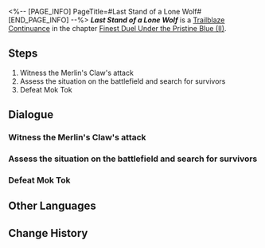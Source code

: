 <%-- [PAGE_INFO]
PageTitle=#Last Stand of a Lone Wolf#
[END_PAGE_INFO] --%>
{{Stub|Dialogue.}}
{{Mission Infobox
|id            = 2022302
|title         = 
|image         = <!--Mission Last Stand of a Lone Wolf.png-->
|type          = Trailblaze Continuance
|event_name    = 
|chapter       = Finest Duel Under the Pristine Blue (II)
|requirements  = 
|summary       = <!--official mission summary from Fate's Atlas-->
|characters    = Trailblazer
|startLocation = [[<!--starting world-->]] - [[<!--starting area-->]]
|world         = <!--starting world-->
|area          = <!--starting area-->
|prev          = 
|next          = 
|rewards       = Trailblaze EXP*200; Stellar Jade*30; Traveler's Guide*4; Credit*40,000
}}
'''''Last Stand of a Lone Wolf''''' is a [[Trailblaze Continuance]] in the chapter [[Finest Duel Under the Pristine Blue (II)]].

==Steps==
# Witness the Merlin's Claw's attack
# Assess the situation on the battlefield and search for survivors
# Defeat Mok Tok

<!--
==Gameplay Notes==

--><!--
==Trial Character==

-->
==Dialogue==
{{Stub Dialogue}}
===Witness the Merlin's Claw's attack===
{{Mission Description|type=continuance|location=<!--to be added-->|Atop the Palace of Astrum, the Merlin's Claw brings the battle to an end with a single attack. Meanwhile, Moze and you emerge from the battle's aftermath in Aurum Alley and begin the search for survivors... as well as for news about Jiaoqiu's whereabouts.}}
{{Dialogue Start}}
:{{tx}}
{{Dialogue End}}

===Assess the situation on the battlefield and search for survivors===
{{Dialogue Start}}
:{{tx}}
{{Dialogue End}}

===Defeat Mok Tok===
{{Dialogue Start}}
:{{tx}}
{{Dialogue End}}

==Other Languages==
{{Other Languages
|en   = Last Stand of a Lone Wolf
|zhs  = 解裂残躯，独狼负隅
|zht  = 解裂殘軀，獨狼負隅
|ja   = 残骸の裂創、独狼の抵抗
|ko   = 갈기갈기 찢긴 육신, 외로운 늑대의 저항
|es   = El último aliento del lobo
|fr   = Dernières volontés d'un loup solitaire
|ru   = Маски сдёрнуты, старый волк в западне
|th   = หมาป่าผู้เดียวดาย
|vi   = Thân Xác Rách Nát, Con Sói Đơn Độc
|de   = Letztes Gefecht eines einsamen Wolfs
|id   = Pertahanan Terakhir Sang Serigala Tunggal
|pt   = Última Cartada de um Lobo Solitário
}}

==Change History==
{{Change History|2.5}}

